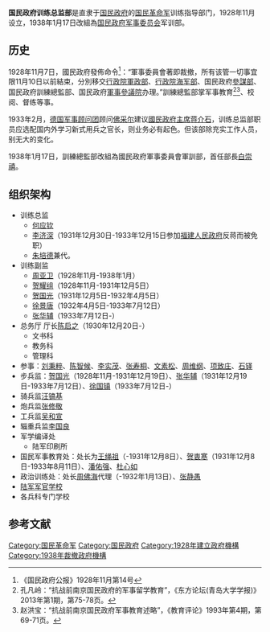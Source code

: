 '''国民政府训练总监部'''是直隶于[[国民政府|国民政府]]的[[国民革命军|国民革命军]]训练指导部门，1928年11月设立，1938年1月17日改組為[[国民政府军事委员会|国民政府军事委员会]]军训部。

==历史==
1928年11月7日，國民政府發佈命令<ref>《国民政府公报》1928年11月第14号</ref>：“軍事委員會著即裁撤，所有该管一切事宜限11月10日以前結束，分別移交[[行政院軍政部|行政院軍政部]]、[[行政院海军部|行政院海军部]]、国民政府[[参谋本部_(中华民国)|參謀部]]、国民政府訓練總監部、国民政府[[軍事參議院|軍事參議院]]办理。”訓練總監部掌军事教育<ref>孔凡岭：“抗战前南京国民政府的军事留学教育”，《东方论坛(青岛大学学报)》2013年第1期，第75-78页。</ref><ref>赵洪宝：“抗战前南京国民政府军事教育述略”，《教育评论》1993年第4期，第69-71页。</ref>、校阅、督练等事。 

1933年2月，[[德国军事顾问团|德国军事顾问团]]顾问[[佛采尔|佛采尔]]建议[[國民政府主席|國民政府主席]][[蒋介石|蒋介石]]，训练总监部职员应选配国内外学习新式用兵之官长，则业务必有起色。但该部除充实工作人员，别无大的变化。

1938年1月17日，訓練總監部改組為國民政府軍事委員會軍訓部，首任部長[[白崇禧|白崇禧]]。

==组织架构==
* 训练总监
** [[何应钦|何应钦]]
** [[李济深|李济深]]（1931年12月30日-1933年12月15日参加[[福建人民政府|福建人民政府]]反蒋而被免职）
** [[朱培德|朱培德]]兼代。
* 训练副监
** [[周亚卫|周亚卫]]（1928年11月-1938年1月）
** [[贺耀组|贺耀组]]（1928年11月-1931年12月5日）
** [[贺国光|贺国光]]（1931年12月5日-1932年4月5日）
** [[徐景唐|徐景唐]]（1932年4月5日-1933年7月12日）
** [[张华辅|张华辅]]（1933年7月12日-）
* 总务厅 厅长[[陈启之|陈启之]]（1930年12月20日-）
**文书科
**教务科
**管理科
* 参事：[[刘秉粹|刘秉粹]]、[[陈智候|陈智候]]、[[李实茂|李实茂]]、[[张寿桐|张寿桐]]、[[文素松|文素松]]、[[周维纲|周维纲]]、[[项致庄|项致庄]]、[[石铎|石铎]]
* 步兵监：[[贺国光|贺国光]]（1928年11月-1931年12月19日）、[[张华辅|张华辅]]（1931年12月19日-1933年7月12日）、[[徐国镇|徐国镇]]（1933年7月12日-）
* 骑兵监[[汪镐基|汪镐基]]
* 炮兵监[[张修敬|张修敬]]
* 工兵监[[吴和宣|吴和宣]]
* 辎重兵监[[李国良|李国良]]
* 军学编译处
**陆军印刷所 
* 国民军事教育处：处长为[[王绳祖_(1885年)|王绳祖]]（-1931年12月8日）、[[贺衷寒|贺衷寒]]（1931年12月8日-1933年8月11日）、[[潘佑强|潘佑强]]、[[杜心如|杜心如]]
* 政治训练处：处长[[周佛海|周佛海]]代理（-1932年1月13日）、[[张静愚|张静愚]]
*[[中華民國陸軍軍官學校|陆军军官学校]]
*各兵科专门学校
==参考文献==
<references/>

[[Category:国民革命军|Category:国民革命军]]
[[Category:国民政府|Category:国民政府]]
[[Category:1928年建立政府機構|Category:1928年建立政府機構]]
[[Category:1938年裁撤政府機構|Category:1938年裁撤政府機構]]